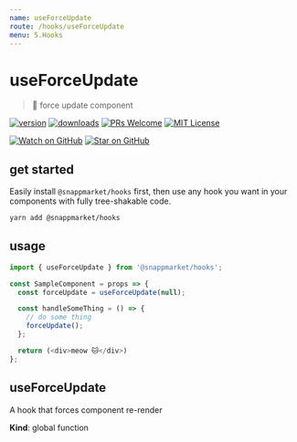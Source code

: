 ```yaml
---
name: useForceUpdate
route: /hooks/useForceUpdate
menu: 5.Hooks
---
```


# useForceUpdate
> 👿 force update component

[![version](https://img.shields.io/npm/v/@snappmarket/hooks.svg?style=flat-square)](https://www.npmjs.com/package/@snappmarket/hooks)
[![downloads](https://img.shields.io/npm/dm/@snappmarket/hooks.svg?style=flat-square)](http://www.npmtrends.com/@snappmarket/hooks)
[![PRs Welcome](https://img.shields.io/badge/PRs-welcome-brightgreen.svg?style=flat-square)](http://makeapullrequest.com)
[![MIT License](https://img.shields.io/npm/l/@snappmarket/hooks.svg?style=flat-square)](https://github.com/snappmarket/frontend-toolbox/blob/develop/packages/ui/index.mdx)

[![Watch on GitHub](https://img.shields.io/github/watchers/snappmarket/frontend-toolbox.svg?style=social)](https://github.com/snappmarket/frontend-toolbox/watchers)
[![Star on GitHub](https://img.shields.io/github/stars/snappmarket/frontend-toolbox.svg?style=social)](https://github.com/snappmarket/frontend-toolbox/stargazers)

## get started
Easily install `@snappmarket/hooks` first, then use any hook you want in your components with fully
tree-shakable code.

```bash
yarn add @snappmarket/hooks
```

## usage
```javascript
import { useForceUpdate } from '@snappmarket/hooks';

const SampleComponent = props => {
  const forceUpdate = useForceUpdate(null);

  const handleSomeThing = () => {
    // do some thing
    forceUpdate();
  };

  return (<div>meow 🐱‍</div>)
};
```

<!-- doc -->
<a name="useForceUpdate"></a>

## useForceUpdate
A hook that forces component re-render

**Kind**: global function  
